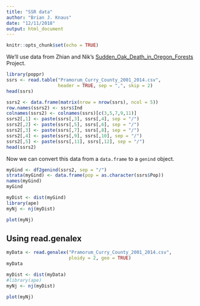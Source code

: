 ```yaml
---
title: "SSR data"
author: "Brian J. Knaus"
date: "12/11/2018"
output: html_document
---
```


```r
knitr::opts_chunk$set(echo = TRUE)
```


We'll use data from Zhian and Nik's [Sudden_Oak_Death_in_Oregon_Forests](https://github.com/grunwaldlab/Sudden_Oak_Death_in_Oregon_Forests) Project.

```r
library(poppr)
ssrs <- read.table("Pramorum_Curry_County_2001_2014.csv", 
                   header = TRUE, sep = ",", skip = 2)
head(ssrs)
```


```r
ssrs2 <- data.frame(matrix(nrow = nrow(ssrs), ncol = 5))
row.names(ssrs2) <- ssrs$Ind
colnames(ssrs2) <- colnames(ssrs)[c(3,5,7,9,11)]
ssrs2[,1] <- paste(ssrs[,3], ssrs[,4], sep = "/")
ssrs2[,2] <- paste(ssrs[,5], ssrs[,6], sep = "/")
ssrs2[,3] <- paste(ssrs[,7], ssrs[,8], sep = "/")
ssrs2[,4] <- paste(ssrs[,9], ssrs[,10], sep = "/")
ssrs2[,5] <- paste(ssrs[,11], ssrs[,12], sep = "/")
head(ssrs2)
```


Now we can convert this data from a `data.frame` to a `genind` object.

```r
myGind <- df2genind(ssrs2, sep = "/")
strata(myGind) <- data.frame(pop = as.character(ssrs$Pop))
names(myGind)
myGind
```


```r
myDist <- dist(myGind)
library(ape)
myNj <- nj(myDist)
```


```r
plot(myNj)
```


## Using read.genalex


```r
myData <- read.genalex("Pramorum_Curry_County_2001_2014.csv", 
                       ploidy = 2, geo = TRUE)
myData

myDist <- dist(myData)
#library(ape)
myNj <- nj(myDist)
```


```r
plot(myNj)
```
